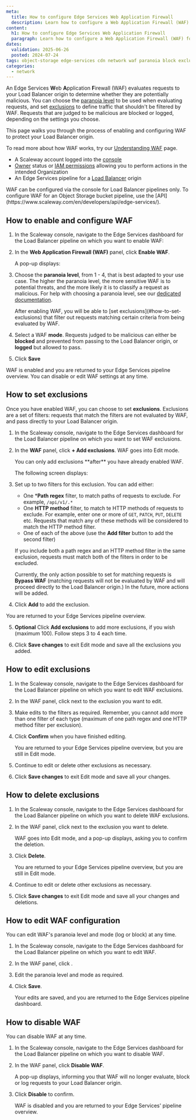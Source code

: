 ```yaml
---
meta:
  title: How to configure Edge Services Web Application Firewall
  description: Learn how to configure a Web Application Firewall (WAF) for Edge Services. Protect your Load Balancer origin from threats and malicious requests, and fine tune your settings to pick the right paranoia level and exclusions for your use case.
content:
  h1: How to configure Edge Services Web Application Firewall
  paragraph: Learn how to configure a Web Application Firewall (WAF) for Edge Services. Protect your Load Balancer origin from threats and malicious requests, and fine tune your settings to pick the right paranoia level and exclusions for your use case.
dates:
  validation: 2025-06-26
  posted: 2024-07-24
tags: object-storage edge-services cdn network waf paranoia block exclusions
categories:
  - network
---
```


An Edge Services **W**eb **A**pplication **F**irewall (WAF) evaluates requests to your Load Balancer origin to determine whether they are potentially malicious. You can choose the [paranoia level](/edge-services/concepts/#paranoia-level) to be used when evaluating requests, and set [exclusions](/edge-services/concepts/#exclusions) to define traffic that shouldn't be filtered by WAF. Requests that are judged to be malicious are blocked or logged, depending on the settings you choose.

This page walks you through the process of enabling and configuring WAF to protect your Load Balancer origin. 

To read more about how WAF works, try our [Understanding WAF](/edge-services/reference-content/understanding-waf/) page.

<Macro id="requirements" />

- A Scaleway account logged into the [console](https://console.scaleway.com)
- [Owner](/iam/concepts/#owner) status or [IAM permissions](/iam/concepts/#permission) allowing you to perform actions in the intended Organization
- An Edge Services pipeline for a [Load Balancer](/edge-services/how-to/create-pipeline-lb/) origin

<Message type="note">
WAF can be configured via the console for Load Balancer pipelines only. To configure WAF for an Object Storage bucket pipeline, use the [API](https://www.scaleway.com/en/developers/api/edge-services/).
</Message>

## How to enable and configure WAF

1. In the Scaleway console, navigate to the Edge Services dashboard for the Load Balancer pipeline on which you want to enable WAF:

    <Lightbox src="scaleway-edge-services-lb-dashboard.webp" alt="A screenshot of the Edge Services dashboard in the Scaleway console. This is a dashboard for Edge Services on an Object Storage bucket, showing links to the documentation, Scaleway Cockpit, the endpoint, cache and WAF settings and a button to disable the pipeline." />

2. In the **Web Application Firewall (WAF)** panel, click **Enable WAF**.

    A pop-up displays:

    <Lightbox src="scaleway-edge-waf-popup.webp" alt="A screenshot of the WAF configuration pop-up in the Scaleway console. Users can select a paranoia level from 1-4, and choose to block or log malicious requests." />

3. Choose the **paranoia level**, from 1 - 4, that is best adapted to your use case. The higher the paranoia level, the more sensitive WAF is to potential threats, and the more likely it is to classify a request as malicious. For help with choosing a paranoia level, see our [dedicated documentation](/edge-services/reference-content/understanding-waf/#waf-ruleset-and-paranoia-levels).

    <Message type="tip">
    After enabling WAF, you will be able to [set exclusions](#how-to-set-exclusions) that filter out requests matching certain criteria from being evaluated by WAF.
    </Message>

4. Select a WAF **mode**. Requests judged to be malicious can either be **blocked** and prevented from passing to the Load Balancer origin, or **logged** but allowed to pass.

5. Click **Save**

WAF is enabled and you are returned to your Edge Services pipeline overview. You can disable or edit WAF settings at any time.

## How to set exclusions

Once you have enabled WAF, you can choose to set **exclusions**. Exclusions are a set of filters: requests that match the filters are not evaluated by WAF, and pass directly to your Load Balancer origin.

1. In the Scaleway console, navigate to the Edge Services dashboard for the Load Balancer pipeline on which you want to set WAF exclusions.

2. In the **WAF** panel, click **+ Add exclusions**. WAF goes into Edit mode.

    <Message type="note">
    You can only add exclusions **after** you have already enabled WAF.
    </Message>

    The following screen displays:

    <Lightbox src="scaleway-edge-waf-add-exc.webp" alt="A screenshot of the Add exclusions popup in the Scaleway console, with an 'if' box to set a path regex value, and a 'then' box pre-filled to 'Bypass WAF'" />

3. Set up to two filters for this exclusion. You can add either:
    - One ***Path regex** filter, to match paths of requests to exclude. For example, `/api/v1/.*`
    - One **HTTP method** filter, to match te HTTP methods of requests to exclude. For example, enter one or more of `GET`, `PATCH`, `PUT`, `DELETE` etc. Requests that match any of these methods will be considered to match the HTTP method filter.
    - One of each of the above (use the **Add filter** button to add the second filter)

    If you include both a path regex and an HTTP method filter in the same exclusion, requests must match both of the filters in order to be excluded.

    Currently, the only action possible to set for matching requests is **Bypass WAF** (matching requests will not be evaluated by WAF and will proceed directly to the Load Balancer origin.) In the future, more actions will be added.

4. Click **Add** to add the exclusion.

  You are returned to your Edge Services pipeline overview.

5. **Optional** Click **Add exclusions** to add more exclusions, if you wish (maximum 100). Follow steps 3 to 4 each time.

6. Click **Save changes** to exit Edit mode and save all the exclusions you added.

## How to edit exclusions

1. In the Scaleway console, navigate to the Edge Services dashboard for the Load Balancer pipeline on which you want to edit WAF exclusions.

2. In the WAF panel, click <Icon name="edit" /> next to the exclusion you want to edit.

3. Make edits to the filters as required. Remember, you cannot add more than one filter of each type (maximum of one path regex and one HTTP method filter per exclusion).

4. Click **Confirm** when you have finished editing.

    You are returned to your Edge Services pipeline overview, but you are still in Edit mode.

5. Continue to edit or delete other exclusions as necessary.

6. Click **Save changes** to exit Edit mode and save all your changes.

## How to delete exclusions

1. In the Scaleway console, navigate to the Edge Services dashboard for the Load Balancer pipeline on which you want to delete WAF exclusions.

2. In the WAF panel, click <Icon name="delete" /> next to the exclusion you want to delete. 

    WAF goes into Edit mode, and a pop-up displays, asking you to confirm the deletion.

3. Click **Delete**.

    You are returned to your Edge Services pipeline overview, but you are still in Edit mode.

4. Continue to edit or delete other exclusions as necessary.

6. Click **Save changes** to exit Edit mode and save all your changes and deletions.

## How to edit WAF configuration

You can edit WAF's paranoia level and mode (log or block) at any time.

1. In the Scaleway console, navigate to the Edge Services dashboard for the Load Balancer pipeline on which you want to edit WAF.

2. In the WAF panel, click <Icon name="edit" />.

3. Edit the paranoia level and mode as required.

4. Click **Save**.

    Your edits are saved, and you are returned to the Edge Services pipeline dashboard.

## How to disable WAF

You can disable WAF at any time.

1. In the Scaleway console, navigate to the Edge Services dashboard for the Load Balancer pipeline on which you want to disable WAF.

2. In the WAF panel, click **Disable WAF**.

    A pop-up displays, informing you that WAF will no longer evaluate, block or log requests to your Load Balancer origin.

3. Click **Disable** to confirm.

    WAF is disabled and you are returned to your Edge Services' pipeline overview.


